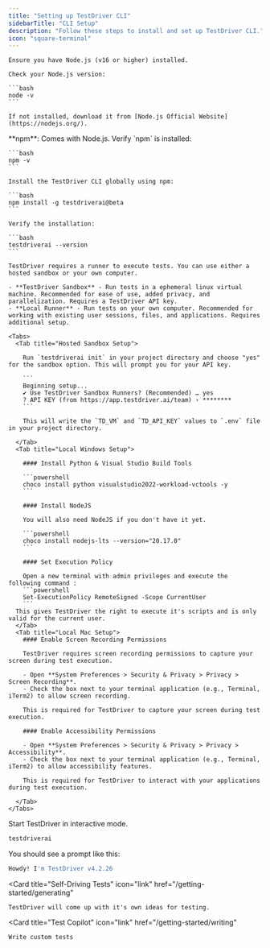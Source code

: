 ```yaml
---
title: "Setting up TestDriver CLI"
sidebarTitle: "CLI Setup"
description: "Follow these steps to install and set up TestDriver CLI."
icon: "square-terminal"
---
```



<Steps>

  <Step title="Install NodeJS">

    Ensure you have Node.js (v16 or higher) installed.

    Check your Node.js version:
    
    ```bash
    node -v
    ```
    
    If not installed, download it from [Node.js Official Website](https://nodejs.org/).

  </Step>
  <Step title="Install NPM">
    **npm**: Comes with Node.js. Verify `npm` is installed:
    
    ```bash
    npm -v
    ```
  </Step>
  <Step title="Install TestDriver">
  
    Install the TestDriver CLI globally using npm:
  
    ```bash
    npm install -g testdriverai@beta
    ```
  
    Verify the installation:
  
    ```bash
    testdriverai --version
    ```
  </Step>


  <Step title="Set Up Your Test Runner">

    TestDriver requires a runner to execute tests. You can use either a hosted sandbox or your own computer.
    
    - **TestDriver Sandbox** - Run tests in a ephemeral linux virtual machine. Recommended for ease of use, added privacy, and parallelization. Requires a TestDriver API key.
    - **Local Runner** - Run tests on your own computer. Recommended for working with existing user sessions, files, and applications. Requires additional setup.

    <Tabs>
      <Tab title="Hosted Sandbox Setup">

        Run `testdriverai init` in your project directory and choose "yes" for the sandbox option. This will prompt you for your API key.

        ```
        Beginning setup...
        ✔ Use TestDriver Sandbox Runners? (Recommended) … yes
        ? API KEY (from https://app.testdriver.ai/team) › ********
        ```

        This will write the `TD_VM` and `TD_API_KEY` values to `.env` file in your project directory.

      </Tab>
      <Tab title="Local Windows Setup">

        #### Install Python & Visual Studio Build Tools

        ```powershell
        choco install python visualstudio2022-workload-vctools -y
        ```

        #### Install NodeJS

        You will also need NodeJS if you don't have it yet.

        ```powershell
        choco install nodejs-lts --version="20.17.0"
        ```

        #### Set Execution Policy

        Open a new terminal with admin privileges and execute the following command : 
        ```powershell
        Set-ExecutionPolicy RemoteSigned -Scope CurrentUser
        ```
      This gives TestDriver the right to execute it's scripts and is only valid for the current user. 
      </Tab>
      <Tab title="Local Mac Setup">
        #### Enable Screen Recording Permissions
        
        TestDriver requires screen recording permissions to capture your screen during test execution.

        - Open **System Preferences > Security & Privacy > Privacy > Screen Recording**.
        - Check the box next to your terminal application (e.g., Terminal, iTerm2) to allow screen recording.
        
        This is required for TestDriver to capture your screen during test execution.
        
        #### Enable Accessibility Permissions
        
        - Open **System Preferences > Security & Privacy > Privacy > Accessibility**.
        - Check the box next to your terminal application (e.g., Terminal, iTerm2) to allow accessibility features.

        This is required for TestDriver to interact with your applications during test execution.

      </Tab>
    </Tabs>
</Step>

<Step title="Run TestDriver in Interactive Mode">
  Start TestDriver in interactive mode. 
  
  ```bash
  testdriverai
  ```

  You should see a prompt like this:

  ```bash
  Howdy! I'm TestDriver v4.2.26
  ```
</Step>

</Steps>

<CardGroup cols={2}>

  <Card
    title="Self-Driving Tests"
    icon="link"
    href="/getting-started/generating"
  >
    TestDriver will come up with it's own ideas for testing.
  </Card>

  <Card
    title="Test Copilot"
    icon="link"
    href="/getting-started/writing"
  >
    Write custom tests
  </Card>

</CardGroup>
